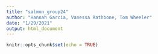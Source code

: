 ```yaml
---
title: "salmon_group24"
author: "Hannah Garcia, Vanessa Rathbone, Tom Wheeler"
date: "1/29/2021"
output: html_document
---
```


```r
knitr::opts_chunk$set(echo = TRUE)
```

